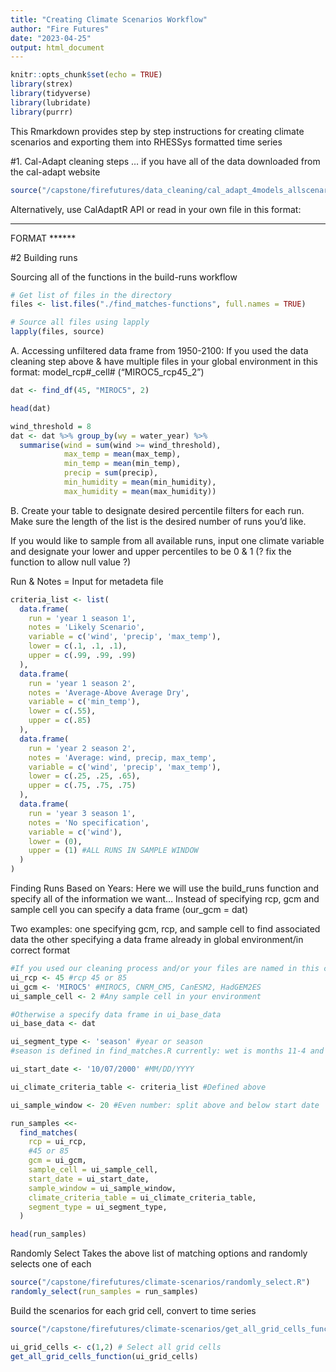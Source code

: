 ```yaml
---
title: "Creating Climate Scenarios Workflow"
author: "Fire Futures"
date: "2023-04-25"
output: html_document
---
```


```r
knitr::opts_chunk$set(echo = TRUE)
library(strex)
library(tidyverse)
library(lubridate)
library(purrr)
```

This Rmarkdown provides step by step instructions for creating climate scenarios and exporting them into RHESSys formatted time series 

#1. Cal-Adapt cleaning steps ... if you have all of the data downloaded from the cal-adapt website
```r
source("/capstone/firefutures/data_cleaning/cal_adapt_4models_allscenarios.R")
```

Alternatively, use CalAdaptR API or read in your own file in this format:

******
FORMAT
******

#2 Building runs 

Sourcing all of the functions in the build-runs workflow 
```r
# Get list of files in the directory
files <- list.files("./find_matches-functions", full.names = TRUE)

# Source all files using lapply
lapply(files, source)
```

A. Accessing unfiltered data frame from 1950-2100:
If you used the data cleaning step above & have multiple files in your global environment in this format: model_rcp#_cell# ("MIROC5_rcp45_2")

```r
dat <- find_df(45, "MIROC5", 2) 

head(dat)

wind_threshold = 8
dat <- dat %>% group_by(wy = water_year) %>% 
  summarise(wind = sum(wind >= wind_threshold),
            max_temp = mean(max_temp),
            min_temp = mean(min_temp),
            precip = sum(precip),
            min_humidity = mean(min_humidity),
            max_humidity = mean(max_humidity))
```

B. Create your table to designate desired percentile filters for each run. Make sure the length of the list is the desired number of runs you'd like. 

If you would like to sample from all available runs, input one climate variable and designate your lower and upper percentiles to be 0 & 1
(? fix the function to allow null value ?) 

Run & Notes = Input for metadeta file

```r
criteria_list <- list(
  data.frame(
    run = 'year 1 season 1',
    notes = 'Likely Scenario',
    variable = c('wind', 'precip', 'max_temp'),
    lower = c(.1, .1, .1),
    upper = c(.99, .99, .99)
  ),
  data.frame(
    run = 'year 1 season 2',
    notes = 'Average-Above Average Dry',
    variable = c('min_temp'),
    lower = c(.55),
    upper = c(.85)
  ),
  data.frame(
    run = 'year 2 season 2',
    notes = 'Average: wind, precip, max_temp',
    variable = c('wind', 'precip', 'max_temp'),
    lower = c(.25, .25, .65),
    upper = c(.75, .75, .75)
  ),
  data.frame(
    run = 'year 3 season 1',
    notes = 'No specification',
    variable = c('wind'),
    lower = (0),
    upper = (1) #ALL RUNS IN SAMPLE WINDOW 
  )
)
```

Finding Runs Based on Years: Here we will use the build_runs function and specify all of the information we want...
Instead of specifying rcp, gcm and sample cell you can specify a data frame (our_gcm = dat)

Two examples: 
one specifying gcm, rcp, and sample cell to find associated data
the other specifying a data frame already in global environment/in correct format 

```r
#If you used our cleaning process and/or your files are named in this convention: Model_rcp45_#cell ex. MIROC5_rcp45_2
ui_rcp <- 45 #rcp 45 or 85
ui_gcm <- 'MIROC5' #MIROC5, CNRM_CM5, CanESM2, HadGEM2ES 
ui_sample_cell <- 2 #Any sample cell in your environment 

#Otherwise a specify data frame in ui_base_data
ui_base_data <- dat

ui_segment_type <- 'season' #year or season
#season is defined in find_matches.R currently: wet is months 11-4 and dry 5-10

ui_start_date <- '10/07/2000' #MM/DD/YYYY

ui_climate_criteria_table <- criteria_list #Defined above 

ui_sample_window <- 20 #Even number: split above and below start date 

run_samples <<-
  find_matches(
    rcp = ui_rcp,
    #45 or 85
    gcm = ui_gcm,
    sample_cell = ui_sample_cell,
    start_date = ui_start_date,
    sample_window = ui_sample_window,
    climate_criteria_table = ui_climate_criteria_table,
    segment_type = ui_segment_type,
  )

head(run_samples)
```

Randomly Select
Takes the above list of matching options and randomly selects one of each
```r
source("/capstone/firefutures/climate-scenarios/randomly_select.R")
randomly_select(run_samples = run_samples)
```


Build the scenarios for each grid cell, convert to time series
```r
source("/capstone/firefutures/climate-scenarios/get_all_grid_cells_function.R")

ui_grid_cells <- c(1,2) # Select all grid cells
get_all_grid_cells_function(ui_grid_cells)
```



